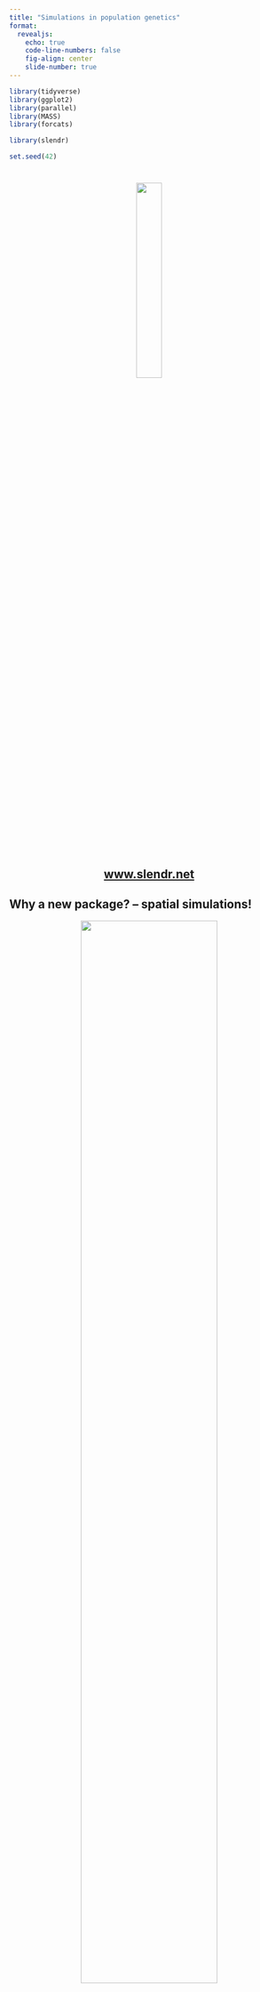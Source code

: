 ```yaml
---
title: "Simulations in population genetics"
format:
  revealjs:
    echo: true
    code-line-numbers: false
    fig-align: center
    slide-number: true
---
```


```r
library(tidyverse)
library(ggplot2)
library(parallel)
library(MASS)
library(forcats)

library(slendr)

set.seed(42)
```

<!-- #  -->

<!-- ::: columns -->
<!-- ::: {.column width="70%"} -->
<!-- > Many problems in population genetics cannot be solved by a mathematician, no matter how gifted. \[It\] is already clear that computer methods are very powerful. This is good. It \[...\] **permits people with limited mathematical knowledge to work on important problems** \[...\] -->
<!-- ::: -->

<!-- ::: {.column width="30%"} -->
<!-- ![](images/crow.jpeg) -->

<!-- [James F. Crow](https://en.wikipedia.org/wiki/James_F._Crow) -->
<!-- ::: -->
<!-- ::: -->

<!-- ## Why simulations? -->

<!-- -   Intuition for behavior of popgen statistics in various scenarios -->
<!-- -   Fitting model parameters against empirical data (i.e. [ABC](https://en.wikipedia.org/wiki/Approximate_Bayesian_computation)) -->
<!-- -   Grand truth for testing and development of statistical methods -->

<!-- ## What does it mean to simulate a genome? -->

<!-- A chromosome is: -->

<!-- -   a linear sequence of nucleotides -->
<!-- -   which accumulates mutations in each generation -->

<!-- ## How do we "get" a genome in real life? -->

<!-- -   A chromosome is a linear sequence of nucleotides. -->
<!-- -   Inherited from generation to generation (maybe with recombination) -->

<!-- # Home-brewed single-locus simulations in R -->

<!-- ## Single-locus simulation -->

<!-- ```{r} -->
<!-- #| results: hide -->
<!-- #| code-line-numbers: "|1-3|5-7|9-10|11|13-14|16-18|20" -->
<!-- N <- 500 # number of (haploid) individuals in the population -->
<!-- generations <- 500 # number of generations to run the simulation for -->
<!-- p_start <- 0.5 # initial allele frequency -->

<!-- # initialize an (empty) trajectory vector of allele frequencies -->
<!-- p_traj<- rep(NA, generations) -->
<!-- p_traj[1] <- p_start -->

<!-- # in each generation... -->
<!-- for (gen_i in 2:generations) { -->
<!--   p <- p_traj[gen_i - 1] # get the current frequency -->

<!--   # ... calculate the allele frequency in the next generation ... -->
<!--   p_next <- rbinom(1, N, p) / N -->

<!--   # ... and save it to the trajectory vector -->
<!--   p_traj[gen_i] <- p_next -->
<!-- } -->

<!-- p_traj -->
<!-- ``` -->

<!-- ## Single-locus simulation ($N$ = 500, $p_0 = 0.5$) -->

<!-- ```{r} -->
<!-- #| code-fold: true -->
<!-- plot(p_traj, type = "l", ylim = c(0, 1), -->
<!--      xlab = "generations", ylab = "allele frequency") -->
<!-- abline(h = p_start, lty = 2, col = "red") -->
<!-- ``` -->

<!-- ## Let's make it a function -->

<!-- **Input:** $N$, $p_0$ and the number of generations -->

<!-- **Output:** allele frequency trajectory vector -->

<!-- ```{r} -->
<!-- simulate <- function(N, p_start, generations) { -->
<!--   # initialize an (empty) trajectory vector of allele frequencies -->
<!--   p_traj<- rep(NA, generations) -->
<!--   p_traj[1] <- p_start -->

<!--   # in each generation... -->
<!--   for (gen_i in 2:generations) { -->
<!--     p <- p_traj[gen_i - 1] # get the current frequency -->
<!--     # ... calculate the allele frequency in the next generation ... -->
<!--     p_next <- rbinom(1, N, p) / N -->
<!--     # ... and save it to the trajectory vector -->
<!--     p_traj[gen_i] <- p_next -->
<!--   } -->

<!--   p_traj -->
<!-- } -->
<!-- ``` -->

<!-- ## $N$ = 500, $p_0 = 0.5$ (20 replicates) -->

<!-- ```{r} -->
<!-- #| code-fold: true -->
<!-- #| fig-align: center -->
<!-- reps <- replicate(20, simulate(N = 500, p_start = 0.5, generations = 2000)) -->

<!-- matplot(reps, ylim = c(0, 1), xlab = "generations", ylab = "allele frequency", type = "l", lty = 1) -->
<!-- ``` -->

<!-- ## $N$ = 1000, $p_0 = 0.5$ (20 replicates) -->

<!-- ```{r} -->
<!-- #| code-fold: true -->
<!-- #| fig-align: center -->
<!-- reps <- replicate(20, simulate(N = 1000, p_start = 0.5, generations = 2000)) -->

<!-- matplot(reps, ylim = c(0, 1), xlab = "generations", ylab = "allele frequency", type = "l", lty = 1) -->
<!-- ``` -->

<!-- ## $N$ = 5000, $p_0 = 0.5$ (20 replicates) -->

<!-- ```{r} -->
<!-- #| code-fold: true -->
<!-- #| fig-align: center -->
<!-- reps <- replicate(20, simulate(N = 5000, p_start = 0.5, generations = 2000)) -->

<!-- matplot(reps, ylim = c(0, 1), xlab = "generations", ylab = "allele frequency", type = "l", lty = 1) -->
<!-- ``` -->

<!-- ## $N$ = 10000, $p_0 = 0.5$ (20 replicates) -->

<!-- ```{r} -->
<!-- #| code-fold: true -->
<!-- #| fig-align: center -->
<!-- reps <- replicate(50, simulate(N = 10000, p_start = 0.5, generations = 20000)) -->

<!-- matplot(reps, ylim = c(0, 1), xlab = "generations", ylab = "allele frequency", type = "l", lty = 1) -->
<!-- ``` -->

<!-- ## $N$ = 10000, $p_0 = 0.5$ (20 replicates) -->

<!-- ```{r} -->
<!-- #| eval: false -->
<!-- #| code-fold: true -->
<!-- #| fig-align: center -->
<!-- factors <- fractions(c(2, 1/2, 1/5, 1/10)) -->
<!-- matplot(reps, ylim = c(0, 1), xlab = "generations", ylab = "allele frequency", type = "l", lty = 1) -->
<!-- abline(v = 10000 * factors, lwd = 5) -->
<!-- ``` -->

<!-- ## Expected allele frequency distribution -->

<!-- ```{r, eval = !file.exists("/tmp/final_frequencies.rds")} -->
<!-- #| eval: false -->
<!-- #| echo: false -->
<!-- p_start <- 0.5 -->
<!-- N <- 10000 -->
<!-- factors <- fractions(c(3, 2, 1, 1/2, 1/5, 1/10)) -->

<!-- final_frequencies <- parallel::mclapply( -->
<!--   seq_along(factors), function(i) { -->
<!--     f <- factors[i] -->
<!--     t <- as.integer(N * f) -->
<!--     # get complete trajectories as a matrix (each column a single trajectory) -->
<!--     reps <- replicate(10000, simulate(N = N, p_start = p_start, generations = t)) -->
<!--     # only keep the last slice of the matrix with the final frequencies -->
<!--     data.frame( -->
<!--       t = sprintf("t = %s * N", f), -->
<!--       freq = reps[t, ] -->
<!--     ) -->
<!--   }, -->
<!--   mc.cores = parallel::detectCores() -->
<!-- ) %>% do.call(rbind, .) -->
<!-- final_frequencies$t <- fct_rev(fct_relevel(final_frequencies$t, sprintf("t = %s * N", factors))) -->

<!-- saveRDS(final_frequencies, "/tmp/final_frequencies.rds") -->
<!-- ``` -->

<!-- ::: columns -->
<!-- ::: {.column width="50%"} -->
<!-- ```{r} -->
<!-- #| eval: false -->
<!-- #| echo: false -->
<!-- #| fig-align: center -->
<!-- #| fig-height: 10 -->
<!-- #| fig-width: 10 -->
<!-- final_frequencies <- readRDS("/tmp/final_frequencies.rds") -->
<!-- final_frequencies$t <- final_frequencies$t -->

<!-- final_frequencies %>% .[.$freq > 0 & .$freq < 1, ] %>% -->
<!-- ggplot() + -->
<!--   geom_histogram(aes(freq, y = ..density.., fill = t), position = "identity", bins = 100, alpha = 0.75) + -->
<!--   labs(x = "allele frequency") + -->
<!--   coord_cartesian(ylim = c(0, 3)) + -->
<!--   facet_grid(t ~ .) + -->
<!--   guides(fill = guide_legend(sprintf("time since\nthe start\n[assuming\nN = %s]", N))) + -->
<!--   theme_minimal() + -->
<!--   theme(strip.text.y = element_blank(), -->
<!--         axis.title.x = element_text(size = 15), -->
<!--         axis.title.y = element_text(size = 15), -->
<!--         axis.text.x = element_text(size = 15), -->
<!--         axis.text.y = element_text(size = 15), -->
<!--         legend.title = element_text(size = 15), -->
<!--         legend.text = element_text(size = 15)) -->
<!-- ``` -->
<!-- ::: -->

<!-- ::: {.column width="50%"} -->
<!-- ::: fragment -->
<!-- ![*"Diffusion Models in Population Genetics"*, [Kimura (1964)](https://www.jstor.org/stable/3211856#metadata_info_tab_contents)](images/kimura.jpeg) -->
<!-- ::: -->
<!-- ::: -->
<!-- ::: -->

<!-- # Bonus exercise -->

<!-- If you're bored later at home... -->

<!-- ## Let's add selection! -->

<!-- Write `simulate_selection(s, N, p_start, generations)`, where `s` is the selection coefficient. -->

<!-- ```{r} -->
<!-- #| eval: false -->
<!-- simulate_selection <- function(s, N, p_start, generations) { -->
<!--   # we assume additivity -->
<!--   h <- 1/2 -->

<!--   # initialize an (empty) trajectory vector of allele frequencies -->
<!--   p_traj<- rep(NA, generations) -->
<!--   p_traj[1] <- p_start -->

<!--   # in each generation... -->
<!--   for (gen_i in 2:generations) { -->
<!--     p <- p_traj[gen_i - 1] # get the current frequency -->

<!--     fitnesses <- c( -->
<!--       p ^ 2           * (1 + s), -->
<!--       2 * p * (1 - p) * (1 + h * s), -->
<!--       (1 - p) ^ 2     * 1 -->
<!--     ) -->
<!--     p_next <- (fitnesses[1] + h * fitnesses[2]) / mean(fitnesses) -->

<!--     if (p_next >= 1) p_next <- 1 -->

<!--     # ... calculate the allele frequency in the next generation ... -->
<!--     p_next <- rbinom(1, N, p_next) / N -->

<!--     # ... and save it to the trajectory vector -->
<!--     p_traj[gen_i] <- p_next -->
<!--   } -->

<!--   p_traj -->
<!-- } -->
<!-- ``` -->

<!-- ```{r} -->
<!-- deterministic_selection <- function(t, p_start, s) { -->
<!--   p_start * exp(s * t / 2) / (p_start * exp(s * t / 2) + (1 - p_start)) -->
<!-- } -->
<!-- ``` -->

<!-- ```{r} -->
<!-- deterministic_traj <- sapply(1:1000, deterministic_selection, p_start = 0.01, s = 0.1) -->

<!-- plot(deterministic_traj, type = "l") -->
<!-- ``` -->

<!-- (Let's assume additive selection: $h = \frac{1}{2}$). -->

<!-- ##  -->

<!-- :::: columns -->

<!-- ::: {.column width="40%"} -->

<!-- <center> -->

<!-- ![](images/feynman.jpeg) -->

<!-- [Richard Feynman](https://en.wikipedia.org/wiki/Richard_Feynman) -->

<!-- </center> -->

<!-- ::: -->

<!-- ::: {.column width="60%"} -->

<!-- ![](images/feynman_quote.png) -->

<!-- ::: -->

<!-- :::: -->

<!-- # {background-image="images/montypython.jpeg"} -->

<!-- <h1 color="white" style="background-color: lightgray;vertical-align: bottom;">But now for something completely different...</h1> -->

<!-- # Let's do "real" simulations -->

<!-- ## There are many pieces of simulation software -->

<!-- The most famous and widely used are ([SLiM](https://messerlab.org/slim/)) and ([msprime](https://tskit.dev/msprime/docs/stable/intro.html)). -->

<!-- ::: fragment -->
<!-- They are both extremely powerful... -->
<!-- ::: -->

<!-- ::: fragment -->
<!-- ... but they require a lot of programming knowledge and quite a lot of code to write non-trivial simulations (without bugs). -->
<!-- ::: -->

<!-- ::: fragment -->
<!-- **We will learn simulation concepts using [*slendr*](http://www.slendr.net), a convenient R interface to both SLiM and msprime.** -->
<!-- ::: -->

<!-- # SLiM -->

<!-- ##  -->

<!-- :::: {.columns} -->

<!-- ::: {.column width="60%"} -->

<!-- <h2>What is SLiM?</h2> -->

<!-- ::: {.fragment} -->
<!-- - **Forward-time simulator** -->
<!-- ::: -->

<!-- ::: {.fragment} -->
<!-- - It's fully programmable! -->
<!-- ::: -->

<!-- ::: {.fragment} -->
<!-- - Massive library of functions for: -->
<!--   - Demographic events -->
<!--   - Various mating systems -->
<!--   - Selection, quantitative traits, ... -->
<!-- ::: -->

<!-- ::: {.fragment} -->
<!-- - \> 700 pages long [manual](https://github.com/MesserLab/SLiM/releases/download/v3.7.1/SLiM_Manual.pdf)! -->
<!-- ::: -->

<!-- ::: -->

<!-- ::: {.column width="40%"} -->

<!-- <center>![Modified from Alex Drummond](images/sim_sketches.001.png){width="100%"}</center> -->

<!-- ::: -->

<!-- :::: -->

<!-- ## SLiMgui -- [IDE](https://en.wikipedia.org/wiki/Integrated_development_environment) for SLiM -->

<!-- <center>![](images/slimgui.png)</center> -->

<!-- ## Simple neutral simulation in SLiM -->

<!-- ```{bash} -->
<!-- #| echo: false -->
<!-- cat script.slim -->
<!-- ``` -->

<!-- # msprime -->

<!-- ## -->

<!-- :::: {.columns} -->

<!-- ::: {.column width="60%"} -->

<!-- <h2>What is [msprime](https://tskit.dev/msprime/docs/stable/intro.html)?</h2> -->

<!-- ::: -->


<!-- ::: {.column width="40%"} -->

<!-- <center>![Modified from Alex Drummond](images/sim_sketches.001.png){width="100%"}</center> -->

<!-- ::: -->

<!-- :::: -->

<!-- ## -->

<!-- :::: {.columns} -->

<!-- ::: {.column width="60%"} -->

<!-- <h2>What is [msprime](https://tskit.dev/msprime/docs/stable/intro.html)?</h2> -->

<!-- ::: {.fragment} -->
<!-- - A Python module for writing **coalescent simulations** -->
<!-- ::: -->

<!-- ::: {.fragment} -->
<!-- - Extremely fast (genome-scale, population-scale data) -->
<!-- ::: -->

<!-- ::: {.fragment} -->
<!-- - You must know Python fairly well to build complex models -->
<!-- ::: -->

<!-- ::: -->

<!-- ::: {.column width="40%"} -->

<!-- <center>![Modified from Alex Drummond](images/sim_sketches.002.png){width="100%"}</center> -->

<!-- ::: -->

<!-- :::: -->

<!-- ## Simple simulation using _msprime_ -->

<!-- &nbsp; -->

<!-- ```{bash} -->
<!-- #| echo: false -->
<!-- cat script.py -->
<!-- ``` -->

<!-- source: [link](https://tskit.dev/msprime/docs/stable/demography.html#demographic-models) -->





















#

<center>

![](images/slendr_logo.png){width="30%"}

<br>

<h2>[www.slendr.net](www.slendr.net)</h2>

</center>

## Why a new package? -- spatial simulations!

::: fragment

<center>
![](images/animation.gif){width="70%"}
</center>

:::

## Why a new package?

::: {.incremental}

-   Most researchers are not expert programmers

-   All but the most trivial simulations require lots of code

-   90% **<citation needed>** of simulations are basically the same!

    - create populations (splits and $N_e$ changes)

    - specify if/how they should mix (rates and times)

    - save output (VCF, EIGENSTRAT)

-   Lot of code duplication across projects

:::

::: fragment
<center>**_slendr_ makes "standard" simulations trivial (for newbies _and_ experts) and unlocks new kinds of spatial simulations**</center>
:::

# Let's get started

## 

```r
library(slendr)
```

If you get a message about missing Python modules, run:

```r
#| eval: false
setup_env()
```

<center>_(ignore the message about missing SLiM)_</center>

To check that everything is setup correctly, run:

```r
check_env()
```



#

<h1>_slendr_ workflow:<br></h1>
<h2>building (complex) models<br>
from simple components</h2>


## Typical steps

<br>

1. creating populations
2. scheduling population splits
3. programming $N_e$ size changes
4. encoding gene-flow events
5. simulation sequence of a given size
6. computing statistics from simulated outputs



## Creating a population

A name, size and the time of appearance must be given:

```r
pop1 <- population("pop1", N = 1000, time = 1)
```


. . .

<br>

Typing an object prints out a summary in the R console:

```r
pop1
```




## Programming population splits

Splits are programmed using the `parent = <pop>` argument:

```r
pop2 <- population("pop2", N = 100, time = 50, parent = pop1)
```


. . .

<br>

The split is reported in the "historical summary":

```r
pop2
```




## Scheduling resize events -- `resize()`

Step size decrease:

```r
#| code-line-numbers: "2"
pop1 <- population("pop1", N = 1000, time = 1)
pop1_step <- resize(pop1, N = 100, time = 500, how = "step")
```

<br>

Exponential increase:

```r
#| code-line-numbers: "2"
pop2 <- population("pop2", N = 100, time = 50, parent = pop1)
pop2_exp <- resize(pop2, N = 10000, time = 500, end = 2000, how = "exponential")
```





## Tidyverse-style pipe interface

Step size decrease:

```r
pop1 <-
  population("pop1", N = 1000, time = 1) %>%
  resize(N = 100, time = 500, how = "step")
```

<br>

Exponential increase:

```r
pop2 <-
  population("pop2", N = 1000, time = 1) %>%
  resize(N = 10000, time = 500, end = 2000, how = "exponential")
```

<br>

<center>**This accomplishes the same thing as the code on the previous slide, but is more "elegant".**</center>


## Let's assume we have our model...

```r
#| code-line-numbers: "|15-20"
pop1 <- population("pop1", N = 1000, time = 1)

pop2 <-
  population("pop2", N = 1000, time = 300, parent = pop1) %>%
  resize(N = 100, how = "step", time = 1000)

pop3 <-
  population("pop3", N = 1000, time = 400, parent = pop2) %>%
  resize(N = 2500, how = "step", time = 800)

pop4 <-
  population("pop4", N = 1500, time = 500, parent = pop3) %>%
  resize(N = 700, how = "exponential", time = 1200, end = 2000)

pop5 <-
  population("pop5", N = 100, time = 600, parent = pop4) %>%
  resize(N = 50, how = "step", time = 900) %>% 
  resize(N = 250, how = "step", time = 1200) %>% 
  resize(N = 1000, how = "exponential", time = 1600, end = 2200) %>% 
  resize(N = 400, how = "step", time = 2400)
```


## Remember: each object carries its history

```r
pop5
```




## Last step before simulation: compilation

<br>

```r
model <- compile_model(
  list(pop1, pop2, pop3, pop4, pop5),
  generation_time = 1,
  simulation_length = 3000
)
```

<br>

<center>**Compilation takes a list of model components, performs internal consistency checks, returns a single model object.**</center>



## 

```r
#| eval: false
pop1 <- population("pop1", N = 1000, time = 1)

pop2 <-
  population("pop2", N = 1000, time = 300, parent = pop1) %>%
  resize(N = 100, how = "step", time = 1000)

pop3 <-
  population("pop3", N = 1000, time = 400, parent = pop2) %>%
  resize(N = 2500, how = "step", time = 800)

pop4 <-
  population("pop4", N = 1500, time = 500, parent = pop3) %>%
  resize(N = 700, how = "exponential", time = 1200, end = 2000)

pop5 <-
  population("pop5", N = 100, time = 600, parent = pop4) %>%
  resize(N = 50, how = "step", time = 900) %>% 
  resize(N = 250, how = "step", time = 1200) %>% 
  resize(N = 1000, how = "exponential", time = 1600, end = 2200) %>% 
  resize(N = 400, how = "step", time = 2400)
```


## Model visualization

```r
#| fig-width: 7
#| fig-align: center
plot_model(model)
```





## Simulating data (finally...)

We have the compiled `model`, how do we simulate data?

*slendr* has two simulation engines already built-in:

-   SLiM engine
-   msprime engine

. . . 

<center>**You don't have to write any msprime/SLiM code!**</center>

. . .

Take a model object and use the built-in simulation engine:

```r
ts <- msprime(model, sequence_length = 100e6, recombination_rate = 1e-8)
```

. . .

<br>
<center>`ts` is a so-called "tree sequence"</center>

# The output of a *slendr* simulation is a **tree sequence**

## What is a tree sequence?

<center>![](images/tree_sequence_diagram.png){width="90%"}</center>

-   A record of full genetic ancestry of a set of samples
-   An encoding of DNA sequence carried by those samples
-   An efficient analysis framework

<center>[from the _tskit_ project](https://tskit.dev/learn.html#what)</center>

# Why a tree sequence?

## What we usually have

<center>![](images/vcf_screenshot.png){width="90%"}</center>

## What we usually *want*

A full representation of the history of all of our samples:

<center>![](images/tree_sequence_diagram.png)</center>

::: fragment
<center>**And this is exactly what tree sequences give us.**</center>
:::

## Let's get back to the model we defined earlier

```r
#| fig-align: center
#| echo: false
plot_model(model)
```

## Simulating a tree-sequence output

<br>
By default, `msprime` function automatically loads the tree-sequence that the simulation produced in the background:

<br>

```r
ts <- msprime(
  model,
  sequence_length = 10e6,
  recombination_rate = 1e-8
)
```

. . .

<br>

If we type `ts` into an R console, we get...

## ... a tree-sequence content summary

```r
ts
```




# What can we do with this?

## R interface to tskit

<center>

![](images/slendr_tskit.png){width="120%"}

This [R interface](https://www.slendr.net/reference/index.html#tree-sequence-loading-and-processing) links to Python methods implemented in [_tskit_](https://tskit.dev/tskit/docs/stable/python-api.html).

</center>


## Here is the magic

Tree sequences make it possible to directly compute many quantities of interest *without going via conversion to a genotype table/VCF*!

<center>![](images/tree_sequence_diagram.png)</center>

# How do we use this in practice?

## Extracting sample information

Each "sampled" individual in _slendr_ has a symbolic name, a sampling time, and a population assignment:

```r
#| fig-align: center
#| echo: false
#| fig-width: 8
plot_model(model)
```

## Extracting sample information

Each "sampled" individual in _slendr_ has a symbolic name, a sampling time, and a population assignment:

:::: columns

::: {.column width="55%"}
```r
#| output-location: fragment
ts_samples(ts)
```
:::

::: {.column width="2%"}
&nbsp;
:::

::: {.column width="43%"}
```r
#| output-location: fragment
ts_samples(ts) %>% count(pop)
```
:::

::::



## Analyzing tree sequences with _slendr_

Let's say we have the following model and we simulate a tree sequence from it.

```r
#| code-line-numbers: "|1|2|5|6|4"
pop <- population("pop", N = 10000, time = 100000)
model <- compile_model(pop, generation_time = 1, direction = "backward")

ts <- msprime(model, sequence_length = 10e6, recombination_rate = 1e-8)
```

<br>

<center>**_slendr_ provides a large [library of functions](https://www.slendr.net/reference/index.html#tree-sequence-loading-and-processing) for computing population genetic statistics on tree sequences**</center>

## Example: allele frequency spectrum

```r
#| echo: false
set.seed(42)
```

:::: columns

:::  {.column width="55%"}
```r
#| code-line-numbers: "|3-6|11-12|14"
# sample 5 individuals
# (i.e. 10 chromosomes)
samples <-
  ts_samples(ts) %>%
  sample_n(5) %>%
  pull(name)

# compute allele frequency
# spectrum from the given set
# of individuals
afs <- ts_afs(
  ts, list(samples),
  mode = "branch",
  span_normalise = TRUE,
  polarised = TRUE
)

afs
```
:::

::: {.column width="2%"}
&nbsp;
:::

::: {.column width="43%"}
::: fragment
```r
#| fig-height: 10
plot(afs, type = "b",
     xlab = "allele count bin",
     ylab = "frequency")
```
:::
:::

::::




## But wait, we don't have any mutations!

```r
ts
```


## How can we compute statistics?

This is because of the duality between mutations and branch lengths (more [here](https://tskit.dev/tskit/docs/stable/stats.html)).

<center>

![](images/tree_sequence_diagram.png)

<br>

<h3>What if we want mutations?</h3>

</center>

## Adding mutations _after_ the simulation

Coalescent and mutation processes can be decoupled!

<center>

![](images/tree_sequence_diagram.png)

</center>

## This is what allows efficient, massive simulations!

```r
ts <- ts_mutate(ts, mutation_rate = 1e-8)

ts
```





## What we have learned so far

1. creating populations -- [`populations()`](https://www.slendr.net/reference/population.html)
2. compiling models -- [`compile_model()`](https://www.slendr.net/reference/compile_model.html)
3. simulating tree sequences -- [`msprime()`](https://www.slendr.net/reference/msprime.html)
4. extracting samples -- [`ts_samples()`](https://www.slendr.net/reference/ts_samples.html)
5. computing AFS -- [`ts_afs()`](https://www.slendr.net/reference/ts_afs.html)

<br>

<center><h1>**Let's put this to use!**</h1></center>




# Exercise #1


## Exercise #1

```r
#| echo: false
set.seed(42)
TRUE_NE <- 6543

pop <- population("pop", N = TRUE_NE, time = 100000)
model <- compile_model(pop, generation_time = 1, direction = "backward")

ts <-
  msprime(model, sequence_length = 10e6, recombination_rate = 1e-8, random_seed = 42) %>%
  ts_mutate(mutation_rate = 1e-8, random_seed = 42)

samples <- ts_samples(ts) %>% sample_n(10) %>% pull(name)

observed_afs <- ts_afs(ts, list(samples), polarised = TRUE)
```

Collaborator Hestu gave you AFS computed from 20 individuals of a sub-species of the [_bushy-tailed squirrel_](https://www.zeldadungeon.net/wiki/Bushy-Tailed_Squirrel) discovered in the Forest of Spirits in the land of Hyrule:

```r
#| echo: false
dput(as.vector(observed_afs))
```

Fossil evidence is consistent with constant size of the population over 100,000 generations of its history. An Oracle you met in the Temple of Time said that the true squirrel $N_e$ has been between 1000 and 30000.

Use _slendr_ to simulate history of this species. Use this to guess the likely value of squirrel's $N_e$ given the observed AFS.



## Exercise #1 -- hints

1. Write a function that gets $N_e$ as input and returns the AFS.

2. Find the $N_e$ value that will give the closest AFS to the one you got from Hestu. Use whatever method you're comfortable with based on your programming experience:

    - i ) Plot simulated AFS for different $N_e$ with the AFS and just eye-ball $N_e$ value that looks correct.
  
    - ii ) Simulate AFS across a grid of $N_e$ values and find the closest matching one (maybe use [mean-squared error](https://en.wikipedia.org/wiki/Mean_squared_error)?)
  
    - iii ) Run a mini-Approximate Bayesian Computation, using the Oracle's range of [10000, 30000] as a uniform prior.


## Exercise #1 -- simulations on a grid

```r
#| output: false
#| code-fold: true
#| code-summary: "Show solution 'ii'"
simulate_afs <- function(Ne) {
  model_path <- tempfile()
  on.exit(unlink(model_path, recursive = TRUE, force = TRUE))

  pop <- population("pop", N = Ne, time = 100000)
  model <- compile_model(pop, generation_time = 1, direction = "backward",
                         path = model_path, overwrite = TRUE, force = TRUE)
  
  ts <-
    msprime(model, sequence_length = 10e6, recombination_rate = 1e-8) %>%
    ts_mutate(mutation_rate = 1e-8)
  
  samples <- ts_samples(ts) %>% sample_n(10) %>% pull(name)
  
  afs <- ts_afs(ts, list(samples), polarised = TRUE)
  
  afs
}

Ne_grid <- seq(from = 1000, to = 30000, by = 1000)

afs_grid <- lapply(Ne_grid, simulate_afs)

afs_observed <- c(2520, 1449, 855, 622, 530, 446, 365, 334, 349, 244, 264, 218, 
133, 173, 159, 142, 167, 129, 125, 143)

# Plot the observed AFS and overlay the simulated AFS vectors on top of it
plot(afs_observed, type = "b", col = "red", lwd = 3)
for (i in seq_along(Ne_grid)) {
  lines(afs_grid[[i]], lwd = 0.5)
}

# Compute mean-squared error of the AFS produced by each Ne value across the grid
errors <- sapply(afs_grid, function(afs) {
  sum((afs - afs_observed)^2) / length(afs)
})

# plot the errors, highlight the most likely value
plot(Ne_grid, errors)
abline(v = Ne_grid[which.min(errors)], col = "green")
abline(v = TRUE_NE, col = "purple")
legend("topright", legend = c(paste("inferred Ne =", Ne_grid[which.min(errors)]),
                              paste("true Ne =", TRUE_NE)),
       col = c("green", "purple"), lty = 2)

# Plot the AFS again, highlighting the most likely spectrum
plot(afs_observed, type = "b", col = "red", lwd = 1)
for (i in seq_along(Ne_grid)) {
  color <- if (i == which.min(errors)) "green" else "gray"
  width <- if (i == which.min(errors)) 2 else 0.5
  lines(afs_grid[[i]], lwd = width, col = color)
}
legend("topright", legend = paste("Ne =", Ne_grid[which.min(errors)]),
       col = "green", lty = 2)
```



## Exercise #1 -- ABC inference

```r
#| code-fold: true
#| code-summary: "Show solution 'iii'"
# Compute a single AFS given input Ne sampled from the prior, return the
# error vs observed AFS together with the Ne
compute_Ne_error <- function(Ne) {
  prior <- seq(1000, 30000, by = 1)
  Ne <- sample(prior, 1)

  afs <- simulate_afs(Ne)

  error <- sum((afs - afs_observed)^2) / length(afs)

  data.frame(
    Ne = Ne,
    error = error
  )
} 

run_abc <- function(n_iterations, afs_observed) {
  # generate a list of all individual ABC runs (pairs Ne-vs-error)
  abc_runs <- mclapply(1:n_iterations, compute_Ne_error)
  # join all runs into a single data frame and return it 
  abc_df <- do.call(rbind, abc_runs)
  abc_df
}

if (file.exists("data/abc_results.rds")) {
  abc_results <- readRDS("data/abc_results.rds")
} else {
  abc_results <- run_abc(1000, afs_observed)
  saveRDS(abc_results, "data/abc_results.rds")
}


error_cutoff <- quantile(abc_results$error, 0.05)

ggplot(abc_results, aes(Ne)) +
  geom_histogram(bins = 100) +
  ggtitle("Prior Ne distribution") +
  xlim(1000, 30000)

ggplot(abc_results[abc_results$error < error_cutoff, ], aes(Ne)) +
  geom_histogram(bins = 100) +
  geom_vline(xintercept = TRUE_NE, color = "red") +
  ggtitle("Posterior Ne distribution") +
  xlim(1000, 30000)

# summarise the 95% HPD interval of the Ne
filter(abc_results, error < error_cutoff) %>% pull(Ne) %>% summary

TRUE_NE
```



## Exercise #2

:::: columns

::: {.column width="60%"}
Tectonic shifts caused by activated Sheikah towers caused speciation of the squirrels. Unfortunately, their future is clouded by the shadow cast over Hyrule by Calamity Ganon.

Can you help the Oracle predict the future shape of the AFS of the squirrels, assuming starting $N_e$ = 6543? Species #1 will remain constant, species #2 will expand 3X, species #3 will get 3X smaller.

:::

::: {.column width="40%"}
```r
#| echo: false
#| fig-height: 13
Ne_start <- 6543
Ne_factor <- 3

pop1 <- population("s1", N = Ne_start, time = 1)

pop2 <-
  population("s2", N = Ne_start, time = 2, parent = pop1) %>%
  resize(how = "step", N = as.integer(Ne_factor * Ne_start), time = 5000)

pop3 <-
  population("s3", N = Ne_start, time = 2, parent = pop1) %>%
  resize(how = "step", N = as.integer(Ne_start / Ne_factor), time = 5000)

model <- compile_model(
  populations = list(pop1, pop2, pop3),
  generation_time = 1,
  simulation_length = 10000
)

plot_model(model)
```

:::

::::

## Exercise #2 -- solution


```r
#| code-fold: true
#| code-summary: "Show solution"
#| fig-align: center
#| fig-width: 10
Ne_start <- 6543
Ne_factor <- 3

pop1 <- population("s1", N = Ne_start, time = 1)

pop2 <-
  population("s2", N = Ne_start, time = 2, parent = pop1) %>%
  resize(how = "step", N = as.integer(Ne_factor * Ne_start), time = 5000)

pop3 <-
  population("s3", N = Ne_start, time = 2, parent = pop1) %>%
  resize(how = "step", N = as.integer(Ne_start / Ne_factor), time = 5000)

model <- compile_model(
  populations = list(pop1, pop2, pop3),
  generation_time = 1,
  simulation_length = 10000
)

ts <-
  msprime(model, sequence_length = 10e6, recombination_rate = 1e-8) %>%
  ts_mutate(mutation_rate = 1e-8)

samples <- ts_samples(ts) %>%
  group_by(pop) %>%
  sample_n(20)

pop1_names <- filter(samples, pop == "s1")$name
pop2_names <- filter(samples, pop == "s2")$name
pop3_names <- filter(samples, pop == "s3")$name

afs1 <- ts_afs(ts, list(pop1_names), polarised = TRUE)
afs2 <- ts_afs(ts, list(pop2_names), polarised = TRUE)
afs3 <- ts_afs(ts, list(pop3_names), polarised = TRUE)

plot(afs2, type = "l", col = "blue", cex = 0.2, xlab = "allele count bin", ylab = "frequency")
lines(afs1, type = "l", cex = 0.2)
lines(afs3, type = "l", col = "green", cex = 0.2)
legend("topright", legend = c("constant", "expansion", "contraction"),
       fill = c("black", "blue", "green"))
```






# What else can _slendr_ do?




## Gene flow events

Gene flow is programmed using the `gene_flow()` function:

```r
gf <- gene_flow(from = pop1, to = pop2, start = 500, end = 600, rate = 0.13)
```

. . .

<br>

Multiple gene-flow events can be gathered in a list:

```r
gf <- list(
  gene_flow(from = pop1, to = pop2, start = 500, end = 600, rate = 0.13),
  gene_flow(from = pop2, to = pop1, start = 700, end = 750, rate = 0.1)
)
```


. . .

<br>
<center>**`gene_flow()` checks admixture events for consistency**</center>




## Let's build another more complex model

```r
#| output-location: fragment
#| fig-width: 7
#| fig-align: center
#| echo: false
o <- population("o", time = 1, N = 100)
c <- population("c", time = 2500, N = 500, parent = o)
a <- population("a", time = 3000, N = 2000, parent = c)
b <- population("b", time = 3500, N = 4000, parent = a)
x1 <- population("x1", time = 3800, N = 8000, parent = c)
x2 <- population("x2", time = 4000, N = 10000, parent = x1)

gf <- gene_flow(from = b, to = x1, start = 5100, end = 5400, rate = 0.3)

model <- compile_model(
  populations = list(a, b, x1, x2, c, o), gene_flow = gf,
  generation_time = 1, simulation_length = 7000
)

plot_model(model, proportions = TRUE)

ts <- msprime(model, sequence_length = 25e6, recombination_rate = 1e-8) %>%
  ts_mutate(mutation_rate = 1e-8)
```


```r
#| echo: false
f4_model_path <- file.path(tempdir(), "f4model")

model <- compile_model(
  populations = list(a, b, x1, x2, c, o), gene_flow = gf,
  generation_time = 1, simulation_length = 7000,
  path = f4_model_path, overwrite = TRUE, force = TRUE
)
```


## Diversity -- `ts_diversity()`

:::: {.columns}

```r
samples <-
  ts_samples(ts) %>%
  split(., .$pop) %>%
  lapply(pull, "name")
```

<br>

```r
ts_diversity(ts, samples) %>% arrange(diversity)
```

::::



# Exercise #3

## Program the following model in *slendr*

```r
#| code-fold: true
#| code-summary: "Show a solution"

chimp <- population("CH", time = 7e6, N = 7000)

afr <- population("AFR", parent = chimp, time = 6e6, N = 10000)
eur <- population("EUR", parent = afr, time = 70e3, N = 5000)

alt <- population("ALT", parent = afr, time = 700e3, N = 500)
vi <- population("VI", parent = alt, time = 120e3, N = 1000)

gf <- gene_flow(from = vi, to = eur, rate = 0.03, start = 50000, end = 40000)

model <- compile_model(
  populations = list(chimp, alt, vi, afr, eur), gene_flow = gf,
  generation_time = 30
)
```

```r
#| echo: false
#| fig-align: center
title <- theme(plot.title = element_text(size=22))

cowplot::plot_grid(
  plot_model(model) + ggtitle("Normal time scale") + title,
  plot_model(model, log = TRUE, proportions = TRUE) + ggtitle("Time on the log-scale") + title
)
```

## Parameter values

-   "CH" outgroup population at time 7 Mya ($N_e$ = 7k)

-   "AFR" population splitting from "CH" at 6 Mya ($N_e$ = 10k)

-   "ALT" population splitting from "AFR" at 700 kya ($N_e$ = 500)

-   "VI" population splitting from "ALT" at 120 kya ($N_e$ = 1k)

-   "EUR" population splitting from "AFR" at 70 kya ($N_e$ = 5k)

-   gene flow from "VI" to "EUR" at 3% over 50-40 kya

Then simulate 100Mb sequence with `msprime()`, using recombination rate 1e-8 per bp per generation.





## Exercise #4

:::: columns

::: {.column width="40%"}
Use the _slendr_ function `ts_diversity()` to compute nucleotide diversity in each simulated population (`CH`, `AFR`, ...).

Does the result correspond to what you would expect based on the programmed demographic history?

What about pairwise genetic divergence between all populations (`ts_divergence()`)? Do your results recapitulate phylogenetic relationships from the figure?
:::

::: {.column}
```r
#| echo: false
plot_model(model, log = TRUE, proportions = TRUE)
```
:::




## Exercise #4 -- solution (diversity)

```r
#| code-fold: true
ts <-
  msprime(model, sequence_length = 50e6, recombination_rate = 1e-8) %>%
  ts_mutate(mutation_rate = 1e-8)

sample_names <- ts_samples(ts) %>% split(., .$pop) %>% lapply(pull, "name")

ts_diversity(ts, sample_sets = sample_names) %>% arrange(diversity)
```





## Exercise #4 -- solution (divergence)

:::: columns

::: column
```r
#| code-fold: true
divergence <-
  ts_divergence(ts, sample_names) %>%
  arrange(divergence)

divergence
```
:::

::: column
```r
#| code-fold: true
divergence %>%
  mutate(pair = paste(x, "-", y),
         pair = fct_reorder(pair, divergence)) %>%
  ggplot(aes(pair, divergence)) +
  geom_point() +
  labs(x = "", y = "divergence") +
  ggtitle("Pairwise genetic divergence between populations") +
  theme_minimal()
```

:::

::::







## Sampling "ancient DNA" time-series

By default, _slendr_ records every individual living at the end of the simulation. Sampling can be also scheduled explicitly:

::: fragment

```r
model <- read_model(f4_model_path)
```

```r
#| code-line-numbers: "1-4|6-9|11"
x_schedule <- schedule_sampling(
  model, times = seq(from = 7000, to = 4000, by = -100),
  list(x1, 5), list(x2, 5)
)

abco_schedule <- schedule_sampling(
  model, times = 7000,
  list(a, 1), list(b, 1), list(c, 1), list(o, 1)
)

schedule <- rbind(x_schedule, abco_schedule)
```

:::

::: fragment
The schedule can be used in an `msprime()` call like this:

```r
ts <- msprime(model, sequence_length = 50e6, recombination_rate = 1e-8,
              samples = schedule)
```

:::



## Computing $f_4$ statistic



:::: columns

::: {.column width="60%"}

```r
#| echo: false
#| fig-height: 8
plot_model(model)
```

:::

::: {.column width="40%"}

Having simulated data from this model, can we detect gene flow from _b_ into _x1_ as we have learned in the lecture on $f$-statistics?

:::

::::



## Computing $f_4$ statistic -- `ts_f4()`

```r
ts <-
  msprime(model, samples = schedule,
          sequence_length = 50e6, recombination_rate = 1e-8) %>%
  ts_mutate(mutation_rate = 1e-8)
```

. . .
<br>

```r
ts_f4(ts, "x2_1", "x1_1", "b_1" , "o_1")
```

. . .
<br>
```r
ts_f4(ts, "x2_100", "x1_100", "b_1" , "o_1")
```


## Computing $f_4$ statistic for all `x` individuals

```r
x_inds <- ts_samples(ts) %>% filter(pop %in% c("x1", "x2"))

x_names <- x_inds$name

f4_result<- map_dfr(x_names, function(w) ts_f4(ts, W = w, X = "c_1", Y = "b_1" , Z = "o_1"))

x_inds$f4 <- f4_result$f4
```

```r
#| code-fold: true
ggplot(x_inds) +
  geom_rect(aes(xmin = 5100, xmax = 5400, ymin = -Inf, ymax = Inf), alpha = 0.75, fill = "gray") +
  geom_jitter(aes(time, f4, color = pop)) +
  geom_line(data = . %>% group_by(pop, time) %>% summarise(f4 = mean(f4)),
            aes(time, f4, color = pop), size = 2) +
  geom_hline(yintercept = 0, linetype = 2, size = 1)
```









# Exercise #X

## Compute $f_4$-ratio estimate of Neanderthal ancestry

- Schedule sampling of early-modern
# Bonus exercise

## Try to implement something relevant for your work

-   Program a demographic model for your species of interest
-   Compute a statistic whose value you "know" (diversity? f4-statistic? divergence?) and try to replicate it




## _Simplifying_ a tree sequence

```r
#| echo: false
model <- read_model(f4_model_path)
ts <- msprime(model, sequence_length = 50e6, recombination_rate = 1e-8)
```

```r
ts_small <- ts_simplify(ts, simplify_to = c("o_1", "a_1", "b_1", "c_1", "x1_1", "x2_1"))

ts_small
```

## Extracting a tree

```r
tree <- ts_phylo(ts_small, 42)

tree
```

## Plotting a tree

```r
library(ape)

plot(tree)
nodelabels()
```



<!-- ## Exercise #5 -- solution -->

<!-- ```{r} -->
<!-- ts_small <- ts_simplify( -->
<!--   ts, -->
<!--   simplify_to = c("CH_1", "AFR_1", "ALT_1", "VI_1", -->
<!--                   paste0("EUR_", 1:5)) -->
<!-- ) -->

<!-- ts_small -->
<!-- ``` -->


<!-- ```{r} -->
<!-- tree <- ts_phylo(ts_small, 1000) -->

<!-- nodes <- ts_nodes(tree) -->
<!-- df <- as_tibble(nodes) %>% select(node = phylo_id, pop) -->

<!-- p_tree <- ggtree(tree) %<+% df + -->
<!--   geom_tiplab(aes(color = pop, fill = pop)) + -->
<!--   guides(color = "none") + -->
<!--   scale_x_continuous(limits = c(-7e6, 900e3)); revts(p_tree) -->
<!-- ``` -->


